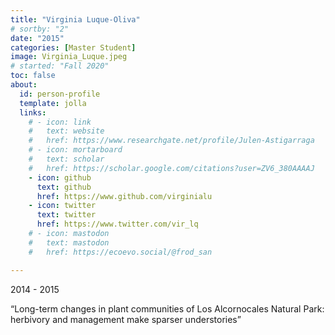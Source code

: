 ```yaml
---
title: "Virginia Luque-Oliva"
# sortby: "2"
date: "2015"
categories: [Master Student]
image: Virginia_Luque.jpeg
# started: "Fall 2020"
toc: false
about:
  id: person-profile
  template: jolla
  links:
    # - icon: link
    #   text: website
    #   href: https://www.researchgate.net/profile/Julen-Astigarraga
    # - icon: mortarboard
    #   text: scholar
    #   href: https://scholar.google.com/citations?user=ZV6_380AAAAJ
    - icon: github
      text: github
      href: https://www.github.com/virginialu
    - icon: twitter
      text: twitter
      href: https://www.twitter.com/vir_lq
    # - icon: mastodon
    #   text: mastodon
    #   href: https://ecoevo.social/@frod_san

---
```


:::{#person-profile}
:::

2014 - 2015

"Long-term changes in plant communities of Los Alcornocales Natural Park: herbivory and management make sparser understories"
